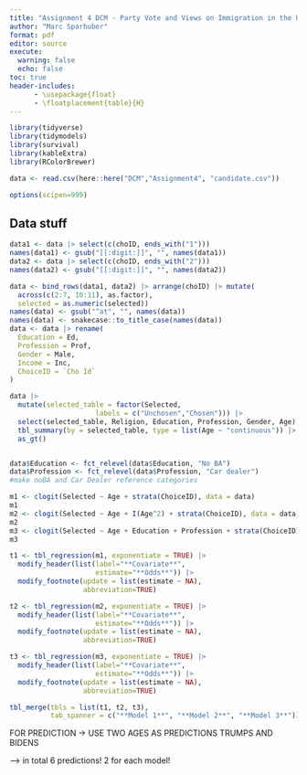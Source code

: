 ```yaml
---
title: "Assignment 4 DCM - Party Vote and Views on Immigration in the UK"
author: "Marc Sparhuber"
format: pdf
editor: source
execute:
  warning: false
  echo: false
toc: true
header-includes:
      - \usepackage{float}
      - \floatplacement{table}{H}
---
```


\newpage 

```r
library(tidyverse)
library(tidymodels)
library(survival)
library(kableExtra)
library(RColorBrewer)

data <- read.csv(here::here("DCM","Assignment4", "candidate.csv"))

options(scipen=999)
```

## Data stuff

```r
data1 <- data |> select(c(choID, ends_with("1")))
names(data1) <- gsub("[[:digit:]]", "", names(data1))
data2 <- data |> select(c(choID, ends_with("2")))
names(data2) <- gsub("[[:digit:]]", "", names(data2))

data <- bind_rows(data1, data2) |> arrange(choID) |> mutate(
  across(c(2:7, 10:11), as.factor),
  selected = as.numeric(selected))
names(data) <- gsub("^at", "", names(data))
names(data) <- snakecase::to_title_case(names(data))
data <- data |> rename(
  Education = Ed,
  Profession = Prof,
  Gender = Male,
  Income = Inc,
  ChoiceID = `Cho Id`
)
```

```r
data |> 
  mutate(selected_table = factor(Selected,
                     labels = c("Unchosen","Chosen"))) |> 
  select(selected_table, Religion, Education, Profession, Gender, Age) |> 
  tbl_summary(by = selected_table, type = list(Age ~ "continuous")) |>
  as_gt()


data$Education <- fct_relevel(data$Education, "No BA")
data$Profession <- fct_relevel(data$Profession, "Car dealer")
#make noBA and Car Dealer reference categories
```

```r
m1 <- clogit(Selected ~ Age + strata(ChoiceID), data = data)
m1
m2 <- clogit(Selected ~ Age + I(Age^2) + strata(ChoiceID), data = data)
m2
m3 <- clogit(Selected ~ Age + Education + Profession + strata(ChoiceID), data = data)
m3
```

```r
t1 <- tbl_regression(m1, exponentiate = TRUE) |> 
  modify_header(list(label="**Covariate**",
                     estimate="**Odds**")) |>
  modify_footnote(update = list(estimate ~ NA), 
                  abbreviation=TRUE)

t2 <- tbl_regression(m2, exponentiate = TRUE) |> 
  modify_header(list(label="**Covariate**",
                     estimate="**Odds**")) |>
  modify_footnote(update = list(estimate ~ NA), 
                  abbreviation=TRUE)

t3 <- tbl_regression(m3, exponentiate = TRUE) |> 
  modify_header(list(label="**Covariate**",
                     estimate="**Odds**")) |>
  modify_footnote(update = list(estimate ~ NA), 
                  abbreviation=TRUE)

tbl_merge(tbls = list(t1, t2, t3),
          tab_spanner = c("**Model 1**", "**Model 2**", "**Model 3**"))
```

FOR PREDICTION -> USE TWO AGES AS PREDICTIONS TRUMPS AND BIDENS

--> in total 6 predictions! 2 for each model!